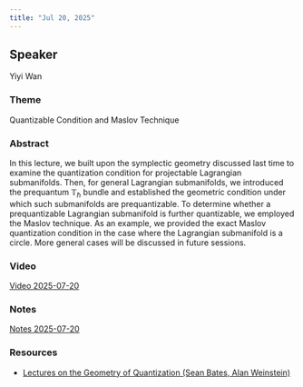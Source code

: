 ```yaml
---
title: "Jul 20, 2025"
---
```


## Speaker
Yiyi Wan

### Theme
Quantizable Condition and Maslov Technique

### Abstract
In this lecture, we built upon the symplectic geometry discussed last time to examine the quantization condition for projectable Lagrangian submanifolds. Then, for general Lagrangian submanifolds, we introduced the prequantum $\mathbb{T}_{\hbar}$ bundle and established the geometric condition under which such submanifolds are prequantizable. To determine whether a prequantizable Lagrangian submanifold is further quantizable, we employed the Maslov technique. As an example, we provided the exact Maslov quantization condition in the case where the Lagrangian submanifold is a circle. More general cases will be discussed in future sessions.

### Video
[Video 2025-07-20](https://drive.google.com/file/d/1dh4RsLJUcGZxIa6J4I02KM7uI5USmBYv/view?usp=sharing)

### Notes
[Notes 2025-07-20](https://drive.google.com/file/d/1U9heTq3b-yofhQlhEDPGnZxyGV4_REEE/view?usp=sharing)

### Resources
- [Lectures on the Geometry of Quantization (Sean Bates, Alan Weinstein)](https://drive.google.com/file/d/1YcEe_MCJmHE-1rjy8RQVOuVwBl61h4WU/view?usp=sharing)